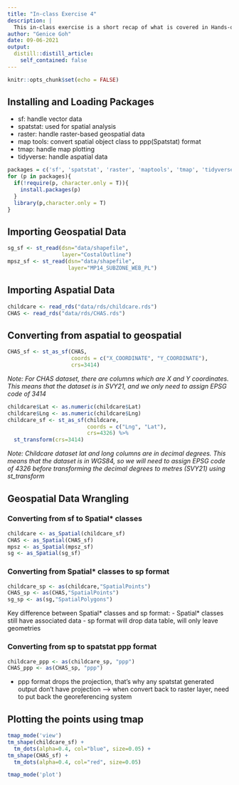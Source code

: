 ```yaml
---
title: "In-class Exercise 4"
description: |
  This in-class exercise is a short recap of what is covered in Hands-on Exercise 4, with some concepts being reiterated again. 
author: "Genice Goh"
date: 09-06-2021
output:
  distill::distill_article:
    self_contained: false
---
```



```r
knitr::opts_chunk$set(echo = FALSE)
```

## Installing and Loading Packages

- sf: handle vector data
- spatstat: used for spatial analysis
- raster: handle raster-based geospatial data
- map tools: convert spatial object class to ppp(Spatstat) format 
- tmap: handle map plotting
- tidyverse: handle aspatial data

```r
packages = c('sf', 'spatstat', 'raster', 'maptools', 'tmap', 'tidyverse')
for (p in packages){
  if(!require(p, character.only = T)){
    install.packages(p)
  }
  library(p,character.only = T)
}
```

## Importing Geospatial Data
```r
sg_sf <- st_read(dsn="data/shapefile",
                 layer="CostalOutline")
mpsz_sf <- st_read(dsn="data/shapefile",
                   layer="MP14_SUBZONE_WEB_PL")
```

## Importing Aspatial Data
```r
childcare <- read_rds("data/rds/childcare.rds")
CHAS <- read_rds("data/rds/CHAS.rds")
```

## Converting from aspatial to geospatial
```r
CHAS_sf <- st_as_sf(CHAS, 
                    coords = c("X_COORDINATE", "Y_COORDINATE"),
                    crs=3414)
```
*Note: For CHAS dataset, there are columns which are X and Y coordinates. This means that the dataset is in SVY21, and we only need to assign EPSG code of 3414*

```r
childcare$Lat <- as.numeric(childcare$Lat)
childcare$Lng <- as.numeric(childcare$Lng)
childcare_sf <- st_as_sf(childcare,
                         coords = c("Lng", "Lat"),
                         crs=4326) %>%
  st_transform(crs=3414)
```
*Note: Childcare dataset lat and long columns are in decimal degrees. This means that the dataset is in WGS84, so we will need to assign EPSG code of 4326 before transforming the decimal degrees to metres (SVY21) using st_transform*

## Geospatial Data Wrangling

### Converting from sf to Spatial* classes
```r
childcare <- as_Spatial(childcare_sf)
CHAS <- as_Spatial(CHAS_sf)
mpsz <- as_Spatial(mpsz_sf)
sg <- as_Spatial(sg_sf)
```

### Converting from Spatial* classes to sp format
```r
childcare_sp <- as(childcare,"SpatialPoints")
CHAS_sp <- as(CHAS,"SpatialPoints")
sg_sp <- as(sg,"SpatialPolygons")
```

Key difference between Spatial* classes and sp format:
- Spatial* classes still have associated data
- sp format will drop data table, will only leave geometries

### Converting from sp to spatstat ppp format
```r
childcare_ppp <- as(childcare_sp, "ppp")
CHAS_ppp <- as(CHAS_sp, "ppp")
```
- ppp format drops the projection, that's why any spatstat generated output don't have projection --> when convert back to raster layer, need to put back the georeferencing system

## Plotting the points using tmap
```r
tmap_mode('view')
tm_shape(childcare_sf) + 
  tm_dots(alpha=0.4, col="blue", size=0.05) +
tm_shape(CHAS_sf) + 
  tm_dots(alpha=0.4, col="red", size=0.05)
```
```r
tmap_mode('plot')
```
